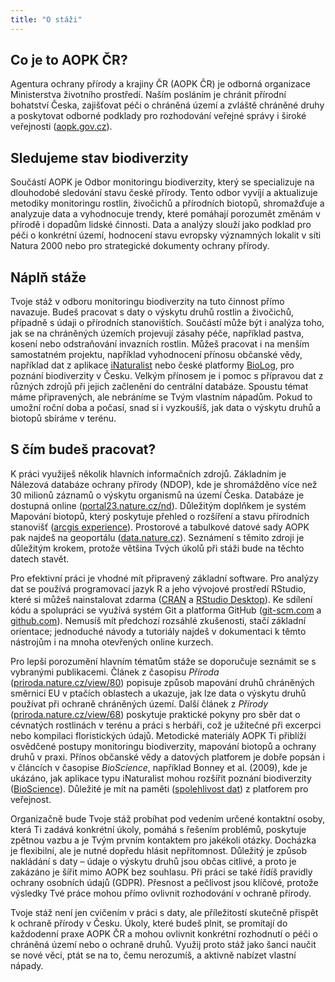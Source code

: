 ---
title: "O stáži"
---
## Co je to AOPK ČR?
Agentura ochrany přírody a krajiny ČR (AOPK ČR) je odborná organizace Ministerstva životního prostředí. 
Naším posláním je chránit přírodní bohatství Česka, zajišťovat péči o chráněná území a zvláště chráněné druhy a poskytovat odborné podklady pro rozhodování veřejné správy i široké veřejnosti 
([aopk.gov.cz](https://aopk.gov.cz/)).

## Sledujeme stav biodiverzity
Součástí AOPK je Odbor monitoringu biodiverzity, který se specializuje na dlouhodobé sledování stavu české přírody. Tento odbor vyvíjí a aktualizuje metodiky monitoringu rostlin, živočichů a přírodních biotopů, shromažďuje a analyzuje data a vyhodnocuje trendy, které pomáhají porozumět změnám v přírodě i dopadům lidské činnosti. Data a analýzy slouží jako podklad pro péči o konkrétní území, hodnocení stavu evropsky významných lokalit v síti Natura 2000 nebo pro strategické dokumenty ochrany přírody.

## Náplň stáže
Tvoje stáž v odboru monitoringu biodiverzity na tuto činnost přímo navazuje. 
Budeš pracovat s daty o výskytu druhů rostlin a živočichů, případně s údaji o přírodních stanovištích. 
Součástí může být i analýza toho, jak se na chráněných územích projevují zásahy péče, například pastva, kosení nebo odstraňování invazních rostlin. Můžeš pracovat i na menším samostatném projektu, například vyhodnocení přínosu občanské vědy, například dat z aplikace [iNaturalist](https://www.inaturalist.org/) 
nebo české platformy [BioLog](https://biolog.nature.cz/biolog/cz), pro poznání biodiverzity v Česku. Velkým přínosem je i pomoc s přípravou dat z různých zdrojů při jejich začlenění do centrální databáze. Spoustu témat máme připravených, ale nebráníme se Tvým vlastním nápadům. Pokud to umožní roční doba a počasí, snad si i vyzkoušíš, jak data o výskytu druhů a biotopů sbíráme v terénu.

## S čím budeš pracovat?
K práci využiješ několik hlavních informačních zdrojů. 
Základním je Nálezová databáze ochrany přírody (NDOP), kde je shromážděno více než 30 milionů záznamů o výskytu organismů na území Česka. Databáze je dostupná online ([portal23.nature.cz/nd](https://portal23.nature.cz/nd/)). Důležitým doplňkem je systém Mapování biotopů, který poskytuje přehled o rozšíření a stavu přírodních stanovišť 
([arcgis experience](https://experience.arcgis.com/experience/f53853f23a7241fc8f197b8675a74af2/)). 
Prostorové a tabulkové datové sady AOPK pak najdeš na geoportálu ([data.nature.cz](https://data.nature.cz/)). 
Seznámení s těmito zdroji je důležitým krokem, protože většina Tvých úkolů při stáži bude na těchto datech stavět.

Pro efektivní práci je vhodné mít připravený základní software. 
Pro analýzy dat se používá programovací jazyk R a jeho vývojové prostředí RStudio, které si můžeš nainstalovat zdarma 
([CRAN](https://cran.r-project.org/) a 
[RStudio Desktop](https://posit.co/download/rstudio-desktop/)). 
Ke sdílení kódu a spolupráci se využívá systém Git a platforma GitHub 
([git-scm.com](https://git-scm.com/) a 
[github.com](https://github.com/)). 
Nemusíš mít předchozí rozsáhlé zkušenosti, stačí základní orientace; jednoduché návody a tutoriály najdeš v dokumentaci k těmto nástrojům 
i na mnoha otevřených online kurzech.

Pro lepší porozumění hlavním tématům stáže se doporučuje seznámit se s vybranými publikacemi. 
Článek z časopisu *Příroda* ([priroda.nature.cz/view/80](https://priroda.nature.cz/index.php/priroda/article/view/80)) popisuje způsob mapování druhů chráněných směrnicí EU v ptačích oblastech a ukazuje, jak lze data o výskytu druhů používat při ochraně chráněných území. Další článek z *Přírody* ([priroda.nature.cz/view/68](https://priroda.nature.cz/index.php/priroda/article/view/68)) poskytuje praktické pokyny pro sběr dat o cévnatých rostlinách v terénu a práci s herbáři, což je užitečné při excerpci nebo kompilaci floristických údajů. 
Metodické materiály AOPK Ti přiblíží osvědčené postupy monitoringu biodiverzity, mapování biotopů a ochrany druhů v praxi. Přínos občanské vědy a datových platforem je dobře popsán i v článcích v časopise *BioScience*, například Bonney et al. (2009), kde je ukázáno, jak aplikace typu iNaturalist mohou rozšířit poznání biodiverzity ([BioScience](https://academic.oup.com/bioscience/advance-article/doi/10.1093/biosci/biaf104/8185761)). Důležité je mít na paměti ([spolehlivost dat](https://www.inaturalist.org/blog/90263-a-second-experiment-to-learn-about-the-accuracy-of-inaturalist-observations)) z platforem pro veřejnost.

Organizačně bude Tvoje stáž probíhat pod vedením určené kontaktní osoby, která Ti zadává konkrétní úkoly, pomáhá s řešením problémů, poskytuje zpětnou vazbu a je Tvým prvním kontaktem pro jakékoli otázky. Docházka je flexibilní, ale je nutné dopředu hlásit nepřítomnost. Důležitý je způsob nakládání s daty – údaje o výskytu druhů jsou občas citlivé, a proto je zakázáno je šířit mimo AOPK bez souhlasu. Při práci se také řídíš pravidly ochrany osobních údajů (GDPR). Přesnost a pečlivost jsou klíčové, protože výsledky Tvé práce mohou přímo ovlivnit rozhodování v ochraně přírody.

Tvoje stáž není jen cvičením v práci s daty, ale příležitostí skutečně přispět k ochraně přírody v Česku. 
Úkoly, které budeš plnit, se promítají do každodenní praxe AOPK ČR a mohou ovlivnit konkrétní rozhodnutí o péči o chráněná území nebo o ochraně druhů. Využij proto stáž jako šanci naučit se nové věci, ptát se na to, čemu nerozumíš, a aktivně nabízet vlastní nápady.
